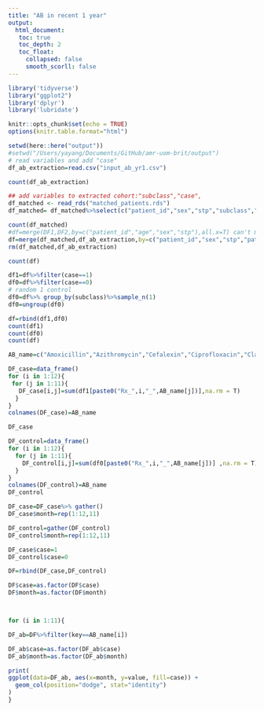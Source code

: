 ```yaml
---
title: "AB in recent 1 year"
output: 
  html_document:
   toc: true
   toc_depth: 2
   toc_float:
     collapsed: false
     smooth_scorll: false
---
```


```r
library('tidyverse')
library("ggplot2")
library('dplyr')
library('lubridate')

knitr::opts_chunk$set(echo = TRUE)
options(knitr.table.format="html")
```


```r

setwd(here::here("output"))
#setwd("/Users/yayang/Documents/GitHub/amr-uom-brit/output")
# read variables and add "case"
df_ab_extraction=read.csv("input_ab_yr1.csv")

count(df_ab_extraction)

## add variables to extracted cohort:"subclass","case", 
df_matched <- read_rds("matched_patients.rds")
df_matched= df_matched%>%select(c("patient_id","sex","stp","subclass","case","patient_index_date"))

count(df_matched)
#df=merge(DF1,DF2,by=c("patient_id","age","sex","stp"),all.x=T) can't merge with dummy data
df=merge(df_matched,df_ab_extraction,by=c("patient_id","sex","stp","patient_index_date"),all=T)
rm(df_matched,df_ab_extraction)

count(df)
```

```r
df1=df%>%filter(case==1)
df0=df%>%filter(case==0)
# random 1 control
df0=df%>% group_by(subclass)%>%sample_n(1)
df0=ungroup(df0)

df=rbind(df1,df0)
count(df1)
count(df0)
count(df)
```


```r
AB_name=c("Amoxicillin","Azithromycin","Cefalexin","Ciprofloxacin","Clarithromycin","Co_amoxiclav","Doxycycline","Flucloxacillin","Nitrofurantoin","Phenoxymethylpenicillin","Trimethoprim")

DF_case=data_frame()
for (i in 1:12){
 for (j in 1:11){
   DF_case[i,j]=sum(df1[paste0("Rx_",i,"_",AB_name[j])],na.rm = T)
  }
}
colnames(DF_case)=AB_name

DF_case
```

```r

DF_control=data_frame()
for (i in 1:12){
  for (j in 1:11){
    DF_control[i,j]=sum(df0[paste0("Rx_",i,"_",AB_name[j])] ,na.rm = T)
  }
}
colnames(DF_control)=AB_name
DF_control
```

```r

DF_case=DF_case%>% gather()
DF_case$month=rep(1:12,11)

DF_control=gather(DF_control)
DF_control$month=rep(1:12,11)

DF_case$case=1
DF_control$case=0

DF=rbind(DF_case,DF_control)

DF$case=as.factor(DF$case)
DF$month=as.factor(DF$month)




```

```r
for (i in 1:11){

DF_ab=DF%>%filter(key==AB_name[i])

DF_ab$case=as.factor(DF_ab$case)
DF_ab$month=as.factor(DF_ab$month)

print(
ggplot(data=DF_ab, aes(x=month, y=value, fill=case)) +
  geom_col(position="dodge", stat="identity")
)
}

```

